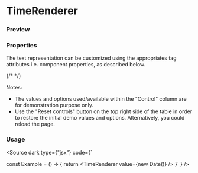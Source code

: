 
<Meta of={TimeRendererStories} name="TimeRenderer Documentation"  />

# TimeRenderer

<Description of={TimeRendererStories} />

### Preview

<Primary />

### Properties

The text representation can be customized using the appropriates tag attributes i.e. component properties, as described below.

<Controls of={TimeRendererStories.Playground} />
{/* <ArgTypes of={TimeRendererStories} sort="requiredFirst" /> */}

Notes:

- The values and options used/available within the "Control" column are for demonstration purpose only.
- Use the "Reset controls" button on the top right side of the table in order to restore the initial demo values and options. Alternatively, you could reload the page.

### Usage

<Source dark type={"jsx"} code={`

const Example = () => {
    return <TimeRenderer value={new Date()} />
}`
} />
